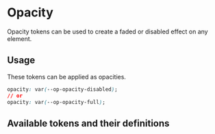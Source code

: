 
<Meta title="Tokens/Opacity" />

# Opacity

<div
  dangerouslySetInnerHTML={{
    __html: createSourceCodeLink({ link: 'core/tokens/base_tokens.scss' }).outerHTML,
  }}
></div>

Opacity tokens can be used to create a faded or disabled effect on any element.

## Usage

These tokens can be applied as opacities.

```css
opacity: var(--op-opacity-disabled);
// or
opacity: var(--op-opacity-full);
```

## Available tokens and their definitions

<DesignTokenDocBlock categoryName="Opacities" viewType="card" />
